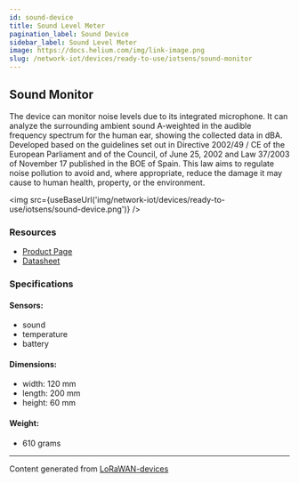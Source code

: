 ```yaml
---
id: sound-device
title: Sound Level Meter
pagination_label: Sound Device
sidebar_label: Sound Level Meter
image: https://docs.helium.com/img/link-image.png
slug: /network-iot/devices/ready-to-use/iotsens/sound-monitor
---
```



## Sound Monitor

The device can monitor noise levels due to its integrated microphone. It can analyze the surrounding
ambient sound A-weighted in the audible frequency spectrum for the human ear, showing the collected
data in dBA. Developed based on the guidelines set out in Directive 2002/49 / CE of the European
Parliament and of the Council, of June 25, 2002 and Law 37/2003 of November 17 published in the BOE
of Spain. This law aims to regulate noise pollution to avoid and, where appropriate, reduce the
damage it may cause to human health, property, or the environment.

<img src={useBaseUrl('img/network-iot/devices/ready-to-use/iotsens/sound-device.png')} />

### Resources

- [Product Page](https://www.iotsens.com/en/product/sound-monitor/)
- [Datasheet](https://www.iotsens.com/wp-content/datasheets/Monitor_Sonido_IOTSENS_EN.pdf)

### Specifications

#### Sensors:

- sound
- temperature
- battery

#### Dimensions:

- width: 120 mm
- length: 200 mm
- height: 60 mm

#### Weight:

- 610 grams

---

Content generated from [LoRaWAN-devices](https://github.com/TheThingsNetwork/lorawan-devices)
